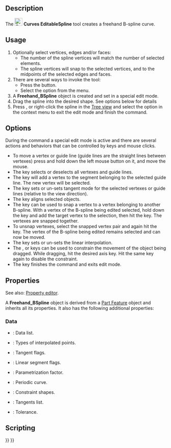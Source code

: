 <languages/>
<translate>

<!--T:1-->
{{Docnav
|[[Curves_Line|Line]]
|[[Curves_MixedCurve|MixedCurve]]
|[[Curves_Workbench|Curves]]
|IconL=Curves_Line.svg
|IconR=Curves_MixedCurve.svg
|IconC=Curves_workbench_icon.svg
}}

<!--T:2-->
{{GuiCommand
|Name=Curves EditableSpline
|MenuLocation=Curves → Freehand BSpline
|Workbenches=[[Curves_Workbench|Curves]]
}}

==Description== <!--T:3-->

<!--T:4-->
The [[Image:Curves_EditableSpline.svg|24px]] '''Curves EditableSpline''' tool creates a freehand B-spline curve.

==Usage== <!--T:5-->

<!--T:6-->
# Optionally select vertices, edges and/or faces:
#* The number of the spline vertices will match the number of selected elements.
#* The spline vertices will snap to the selected vertices, and to the midpoints of the selected edges and faces.
# There are several ways to invoke the tool:
#* Press the {{Button|[[Image:Curves_EditableSpline.svg|16px]] [[Curves_EditableSpline|Freehand BSpline]]}} button.
#* Select the {{MenuCommand|Curves → [[Image:Curves_EditableSpline.svg|16px]] Freehand BSpline}} option from the menu.
# A '''Freehand_BSpline''' object is created and set in a special edit mode.
# Drag the spline into the desired shape. See options below for details 
# Press {{KEY|Q}}, or right-click the spline in the [[Tree_view|Tree view]] and select the {{MenuCommand|Finish editing}} option in the context menu to exit the edit mode and finish the command.

==Options== <!--T:12-->

<!--T:13-->
During the command a special edit mode is active and there are several actions and behaviors that can be controlled by keys and mouse clicks.

<!--T:14-->
* To move a vertex or guide line (guide lines are the straight lines between vertexes) press and hold down the left mouse button on it, and move the mouse.
* The {{KEY|A}} key selects or deselects all vertexes and guide lines.
* The {{KEY|I}} key will add a vertex to the segment belonging to the selected guide line. The new vertex will be selected.
* The {{KEY|T}} key sets or un-sets tangent mode for the selected vertexes or guide lines (relative to the view direction).
* The {{KEY|P}} key aligns selected objects.
* The {{KEY|S}} key can be used to snap a vertex to a vertex belonging to another B-spline. With a vertex of the B-spline being edited selected, hold down the {{KEY|Ctrl}} key and add the target vertex to the selection, then hit the {{KEY|S}} key. The vertexes are snapped together.
* To unsnap vertexes, select the snapped vertex pair and again hit the {{KEY|S}} key. The vertex of the B-spline being edited remains selected and can now be moved.
* The {{KEY|L}} key sets or un-sets the linear interpolation.
* The {{KEY|X}}, {{KEY|Y}} or {{KEY|Z}} keys can be used to constrain the movement of the object being dragged. While dragging, hit the desired axis key. Hit the same key again to disable the constraint.
* The {{KEY|Q}} key finishes the command and exits edit mode.

==Properties== <!--T:9-->

<!--T:15-->
See also: [[Property_editor|Property editor]].

<!--T:16-->
A '''Freehand_BSpline''' object is derived from a [[Part_Feature|Part Feature]] object and inherits all its properties. It also has the following additional properties:

===Data=== <!--T:17-->

<!--T:18-->
{{TitleProperty|Profile}}

<!--T:19-->
* {{PropertyData|Data|VectorList}}: Data list.
* {{PropertyData|Data Type|IntegerList}}: Types of interpolated points.
* {{PropertyData|Flags|BoolList}}: Tangent flags.
* {{PropertyData|Linear Segments|BoolList}}: Linear segment flags.
* {{PropertyData|Parametrization|FloatConstraint}}: Parametrization factor.
* {{PropertyData|Periodic|Bool}}: Periodic curve.
* {{PropertyData|Support|LinkSubList}}: Constraint shapes.
* {{PropertyData|Tangents|VectorList}}: Tangents list.
* {{PropertyData|Tolerance|Float}}: Tolerance.

==Scripting== <!--T:10-->


<!--T:11-->
{{Docnav
|[[Curves_Line|Line]]
|[[Curves_MixedCurve|MixedCurve]]
|[[Curves_Workbench|Curves]]
|IconL=Curves_Line.svg
|IconR=Curves_MixedCurve.svg
|IconC=Curves_workbench_icon.svg
}}

</translate>
{{Curves Tools navi{{#translation:}}}}
{{Userdocnavi{{#translation:}}}}